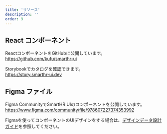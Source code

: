```yaml
---
title: 'リソース'
description: ''
order: 9
---
```


## React コンポーネント

ReactコンポーネントをGitHubに公開しています。  
https://github.com/kufu/smarthr-ui

Storybookでカタログを確認できます。  
https://story.smarthr-ui.dev

## Figma ファイル

Figma CommunityでSmartHR UIのコンポーネントを公開しています。  
https://www.figma.com/community/file/978607227374353992

Figmaを使ってコンポーネントのUIデザインをする場合は、[デザインデータ設計ガイド](/products/design-data/design-guide/)を参照してください。
